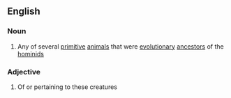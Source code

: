 ==English==

===Noun===
{{wikipedia|Protohominids}}
{{en-noun}}

# Any of several [[primitive]] [[animal]]s that were [[evolutionary]] [[ancestor]]s of the [[hominid]]s

===Adjective===
{{en-adj|-}}

# Of or pertaining to these creatures